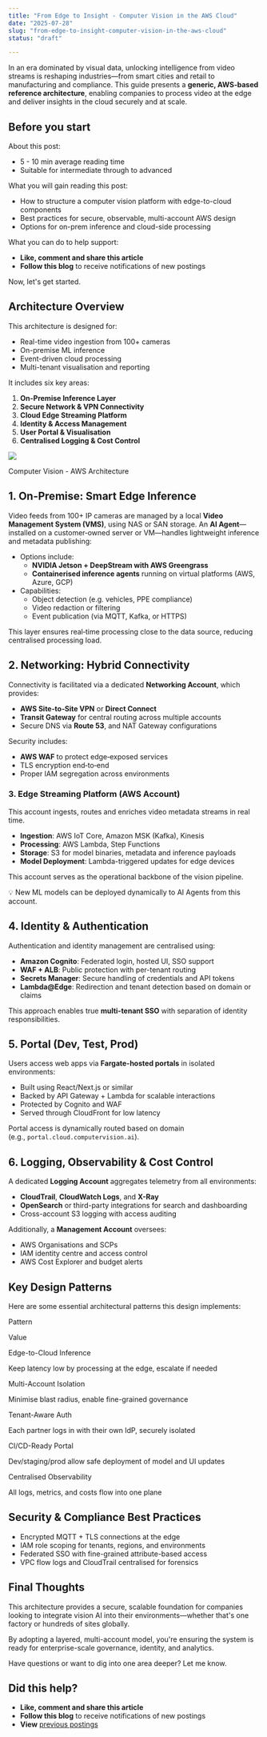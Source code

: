```yaml
---
title: "From Edge to Insight - Computer Vision in the AWS Cloud"
date: "2025-07-28"
slug: "from-edge-to-insight-computer-vision-in-the-aws-cloud"
status: "draft"

---
```


In an era dominated by visual data, unlocking intelligence from video streams is reshaping industries—from smart cities and retail to manufacturing and compliance. This guide presents a **generic, AWS‑based reference architecture**, enabling companies to process video at the edge and deliver insights in the cloud securely and at scale.

## Before you start

About this post:

*   5 - 10 min average reading time
*   Suitable for intermediate through to advanced

What you will gain reading this post:

*   How to structure a computer vision platform with edge-to-cloud components
*   Best practices for secure, observable, multi-account AWS design
*   Options for on-prem inference and cloud-side processing

What you can do to help support:

*   **Like, comment and share this article**
*   **Follow this blog** to receive notifications of new postings

Now, let's get started.

## **Architecture Overview**

This architecture is designed for:

*   Real-time video ingestion from 100+ cameras
*   On-premise ML inference
*   Event-driven cloud processing
*   Multi-tenant visualisation and reporting

It includes six key areas:

1.  **On-Premise Inference Layer**
2.  **Secure Network & VPN Connectivity**
3.  **Cloud Edge Streaming Platform**
4.  **Identity & Access Management**
5.  **User Portal & Visualisation**
6.  **Centralised Logging & Cost Control**

![](https://robertleggett.blog/wp-content/uploads/2025/07/image-1024x501.png)

Computer Vision - AWS Architecture

## **1\. On-Premise: Smart Edge Inference**

Video feeds from 100+ IP cameras are managed by a local **Video Management System (VMS)**, using NAS or SAN storage. An **AI Agent**—installed on a customer‑owned server or VM—handles lightweight inference and metadata publishing:

*   Options include:
    *   **NVIDIA Jetson + DeepStream with AWS Greengrass**
    *   **Containerised inference agents** running on virtual platforms (AWS, Azure, GCP)
*   Capabilities:
    *   Object detection (e.g. vehicles, PPE compliance)
    *   Video redaction or filtering
    *   Event publication (via MQTT, Kafka, or HTTPS)

This layer ensures real‑time processing close to the data source, reducing centralised processing load.

## **2\. Networking: Hybrid Connectivity**

Connectivity is facilitated via a dedicated **Networking Account**, which provides:

*   **AWS Site‑to‑Site VPN** or **Direct Connect**
*   **Transit Gateway** for central routing across multiple accounts
*   Secure DNS via **Route 53**, and NAT Gateway configurations

Security includes:

*   **AWS WAF** to protect edge‑exposed services
*   TLS encryption end‑to‑end
*   Proper IAM segregation across environments

### **3\. Edge Streaming Platform (AWS Account)**

This account ingests, routes and enriches video metadata streams in real time.

*   **Ingestion**: AWS IoT Core, Amazon MSK (Kafka), Kinesis
*   **Processing**: AWS Lambda, Step Functions
*   **Storage**: S3 for model binaries, metadata and inference payloads
*   **Model Deployment**: Lambda-triggered updates for edge devices

This account serves as the operational backbone of the vision pipeline.

💡 New ML models can be deployed dynamically to AI Agents from this account.

## **4\. Identity & Authentication**

Authentication and identity management are centralised using:

*   **Amazon Cognito**: Federated login, hosted UI, SSO support
*   **WAF + ALB**: Public protection with per-tenant routing
*   **Secrets Manager**: Secure handling of credentials and API tokens
*   **Lambda@Edge**: Redirection and tenant detection based on domain or claims

This approach enables true **multi-tenant SSO** with separation of identity responsibilities.

## **5\. Portal (Dev, Test, Prod)**

Users access web apps via **Fargate-hosted portals** in isolated environments:

*   Built using React/Next.js or similar
*   Backed by API Gateway + Lambda for scalable interactions
*   Protected by Cognito and WAF
*   Served through CloudFront for low latency

Portal access is dynamically routed based on domain (e.g., `portal.cloud.computervision.ai`).

## **6\. Logging, Observability & Cost Control**

A dedicated **Logging Account** aggregates telemetry from all environments:

*   **CloudTrail**, **CloudWatch Logs**, and **X-Ray**
*   **OpenSearch** or third-party integrations for search and dashboarding
*   Cross-account S3 logging with access auditing

Additionally, a **Management Account** oversees:

*   AWS Organisations and SCPs
*   IAM identity centre and access control
*   AWS Cost Explorer and budget alerts

## **Key Design Patterns**

Here are some essential architectural patterns this design implements:

Pattern

Value

Edge-to-Cloud Inference

Keep latency low by processing at the edge, escalate if needed

Multi-Account Isolation

Minimise blast radius, enable fine-grained governance

Tenant-Aware Auth

Each partner logs in with their own IdP, securely isolated

CI/CD-Ready Portal

Dev/staging/prod allow safe deployment of model and UI updates

Centralised Observability

All logs, metrics, and costs flow into one plane

## **Security & Compliance Best Practices**

*   Encrypted MQTT + TLS connections at the edge
*   IAM role scoping for tenants, regions, and environments
*   Federated SSO with fine-grained attribute-based access
*   VPC flow logs and CloudTrail centralised for forensics

## **Final Thoughts**

This architecture provides a secure, scalable foundation for companies looking to integrate vision AI into their environments—whether that's one factory or hundreds of sites globally.

By adopting a layered, multi-account model, you're ensuring the system is ready for enterprise-scale governance, identity, and analytics.

Have questions or want to dig into one area deeper? Let me know.

## Did this help?

*   **Like, comment and share this article**
*   **Follow this blog** to receive notifications of new postings
*   **View** [previous postings](https://robertleggett.blog/)
